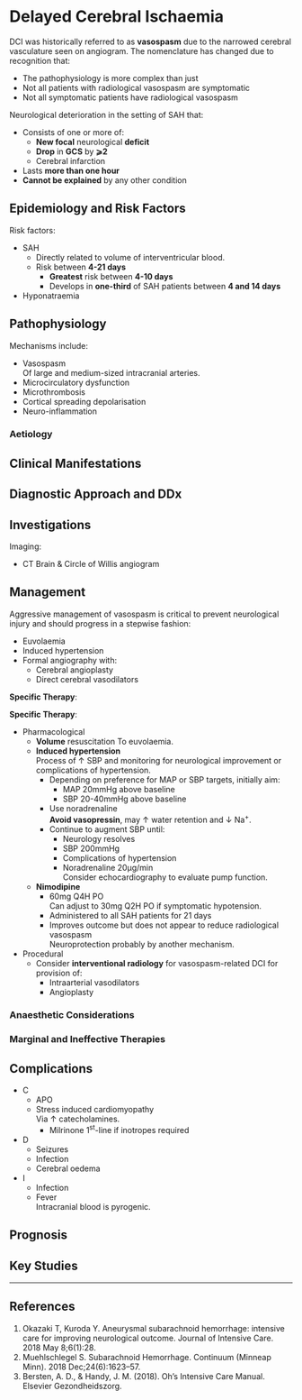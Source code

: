 # Delayed Cerebral Ischaemia {#sec-vasospasm}

:::info
DCI was historically referred to as **vasospasm** due to the narrowed cerebral vasculature seen on angiogram. The nomenclature has changed due to recognition that:

* The pathophysiology is more complex than just 
* Not all patients with radiological vasospasm are symptomatic
* Not all symptomatic patients have radiological vasospasm
:::

Neurological deterioration in the setting of SAH that:

* Consists of one or more of:
	* **New focal** neurological **deficit**
	* **Drop** in **GCS** by **⩾2**
	* Cerebral infarction
* Lasts **more than one hour**
* **Cannot be explained** by any other condition

 

## Epidemiology and Risk Factors

Risk factors:

* SAH
	* Directly related to volume of interventricular blood.
	* Risk between **4-21 days**
		* **Greatest** risk between **4-10 days**
		* Develops in **one-third** of SAH patients between **4 and 14 days**
* Hyponatraemia

## Pathophysiology

Mechanisms include:

* Vasospasm\
Of large and medium-sized intracranial arteries.
* Microcirculatory dysfunction
* Microthrombosis
* Cortical spreading depolarisation
* Neuro-inflammation

### Aetiology

## Clinical Manifestations

## Diagnostic Approach and DDx

## Investigations

Imaging:

* CT Brain & Circle of Willis angiogram

## Management

:::caution
Aggressive management of vasospasm is critical to prevent neurological injury and should progress in a stepwise fashion:

* Euvolaemia
* Induced hypertension
* Formal angiography with:
	* Cerebral angioplasty
	* Direct cerebral vasodilators
::: 

**Specific Therapy**:


**Specific Therapy**:

* Pharmacological
	* **Volume** resuscitation
	To euvolaemia.
	* **Induced hypertension**\
	Process of ↑ SBP and monitoring for neurological improvement or complications of hypertension.
		* Depending on preference for MAP or SBP targets, initially aim:
			* MAP 20mmHg above baseline
			* SBP 20-40mmHg above baseline
		* Use noradrenaline\
		**Avoid vasopressin**, may ↑ water retention and ↓ Na^+^.
		* Continue to augment SBP until:
			* Neurology resolves
			* SBP 200mmHg
			* Complications of hypertension
			* Noradrenaline 20μg/min\
			Consider echocardiography to evaluate pump function.
	* **Nimodipine**
		* 60mg Q4H PO\
		Can adjust to 30mg Q2H PO if symptomatic hypotension.
		* Administered to all SAH patients for 21 days
		* Improves outcome but does not appear to reduce radiological vasospasm\
		Neuroprotection probably by another mechanism.
* Procedural
	* Consider **interventional radiology** for vasospasm-related DCI for provision of:
		* Intraarterial vasodilators
		* Angioplasty

### Anaesthetic Considerations

### Marginal and Ineffective Therapies

## Complications

* C
	* APO
	* Stress induced cardiomyopathy\
	Via ↑ catecholamines.
		* Milrinone 1^st^-line if inotropes required
* D
	* Seizures
	* Infection
	* Cerebral oedema
* I
	* Infection
	* Fever\
	Intracranial blood is pyrogenic.


## Prognosis

## Key Studies


---

## References

1. Okazaki T, Kuroda Y. Aneurysmal subarachnoid hemorrhage: intensive care for improving neurological outcome. Journal of Intensive Care. 2018 May 8;6(1):28. 
2. Muehlschlegel S. Subarachnoid Hemorrhage. Continuum (Minneap Minn). 2018 Dec;24(6):1623–57.
3. Bersten, A. D., & Handy, J. M. (2018). Oh’s Intensive Care Manual. Elsevier Gezondheidszorg.
